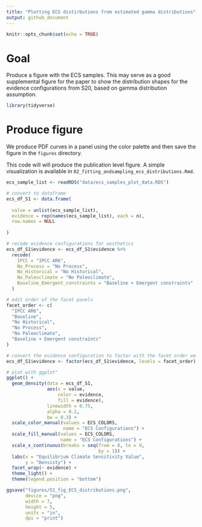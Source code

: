 ```yaml
---
title: "Plotting ECS distirbutions from estimated gamma distributions"
output: github_document
---
```


```r
knitr::opts_chunk$set(echo = TRUE)
```

# Goal 

Produce a figure with the ECS samples. This may serve as a good supplemental figure for the paper to show the distribution shapes for the evidence configurations from S20, based on gamma distribution assumption. 

```r
library(tidyverse)
```
# Produce figure

We produce PDF curves in a panel using the color palette and then save the figure in the `figures` directory.

This code will will produce the publication level figure. A simple visualization is available in `02_fitting_andsampling_ecs_distributions.Rmd`.

```r
ecs_sample_list <- readRDS("data/ecs_samples_plot_data.RDS")

# convert to dataframe
ecs_df_S1 <- data.frame(
  
  value = unlist(ecs_sample_list),
  evidence = rep(names(ecs_sample_list), each = n),
  row.names = NULL
  
)

# recode evidence configurations for aesthetics
ecs_df_S1$evidence <- ecs_df_S1$evidence %>%
  recode(
    IPCC = "IPCC AR6",
    No_Process = "No Process",
    No_Historical = "No Historical",
    No_Paleoclimate = "No Paleoclimate",
    Baseline_Emergent_constraints = "Baseline + Emergent constraints"
  )

# edit order of the facet panels
facet_order <- c(
  "IPCC AR6",
  "Baseline",
  "No Historical",
  "No Process",
  "No Paleoclimate",
  "Baseline + Emergent constraints"
)

# convert the evidence configuration to factor with the facet order we want
ecs_df_S1$evidence <- factor(ecs_df_S1$evidence, levels = facet_order)

# plot with ggplot"
ggplot() +
  geom_density(data = ecs_df_S1,
               aes(x = value, 
                   color = evidence,
                   fill = evidence),
               linewidth = 0.75, 
               alpha = 0.2, 
               bw = 0.3) +
  scale_color_manual(values = ECS_COLORS, 
                     name = "ECS Configurations") +
  scale_fill_manual(values = ECS_COLORS, 
                    name = "ECS Configurations") +
  scale_x_continuous(breaks = seq(from = 0, to = 9, 
                                  by = 1)) +
  labs(x = "Equilibrium Climate Sensitivity Value",
       y = "Densisty") +
  facet_wrap(~ evidence) +
  theme_light() +
  theme(legend.position = "bottom")

ggsave("figures/S1_fig_ECS_distributions.png",
       device = "png",
       width = 7,
       height = 5,
       units = "in",
       dpi = "print")
```
